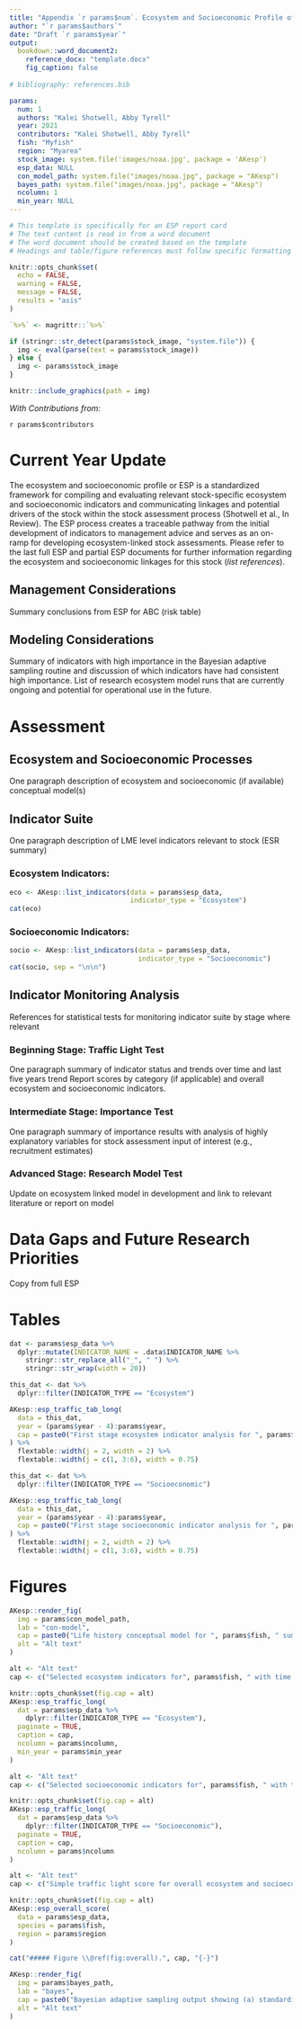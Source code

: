 ```yaml
---
title: "Appendix `r params$num`. Ecosystem and Socioeconomic Profile of the `r params$fish` stock in the `r params$region` - Report Card"
author: "`r params$authors`"
date: "Draft `r params$year`"
output: 
  bookdown::word_document2:
    reference_docx: "template.docx"
    fig_caption: false
    
# bibliography: references.bib

params:
  num: 1
  authors: "Kalei Shotwell, Abby Tyrell"
  year: 2021
  contributors: "Kalei Shotwell, Abby Tyrell"
  fish: "Myfish"
  region: "Myarea"
  stock_image: system.file('images/noaa.jpg', package = 'AKesp')
  esp_data: NULL
  con_model_path: system.file("images/noaa.jpg", package = "AKesp")
  bayes_path: system.file("images/noaa.jpg", package = "AKesp")
  ncolumn: 1
  min_year: NULL
---
```


```r
# This template is specifically for an ESP report card
# The text content is read in from a word document
# The word document should be created based on the template
# Headings and table/figure references must follow specific formatting

knitr::opts_chunk$set(
  echo = FALSE,
  warning = FALSE,
  message = FALSE,
  results = "asis"
)

`%>%` <- magrittr::`%>%`
```

```r
if (stringr::str_detect(params$stock_image, "system.file")) {
  img <- eval(parse(text = params$stock_image))
} else {
  img <- params$stock_image
}

knitr::include_graphics(path = img)
```

*With Contributions from:*

`r params$contributors`

\newpage

# Current Year Update {-}

The ecosystem and socioeconomic profile or ESP is a standardized framework for compiling and evaluating relevant stock-specific ecosystem and socioeconomic indicators and communicating linkages and potential drivers of the stock within the stock assessment process (Shotwell et al., In Review). The ESP process creates a traceable pathway from the initial development of indicators to management advice and serves as an on-ramp for developing ecosystem-linked stock assessments. 
Please refer to the last full ESP and partial ESP documents for further information regarding the ecosystem and socioeconomic linkages for this stock (*list references*).

## Management Considerations {-}

Summary conclusions from ESP for ABC (risk table) 

## Modeling Considerations {-}

Summary of indicators with high importance in the Bayesian adaptive sampling routine and discussion of which indicators have had consistent high importance. 
List of research ecosystem model runs that are currently ongoing and potential for operational use in the future. 

# Assessment {-}

## Ecosystem and Socioeconomic Processes {-}

One paragraph description of ecosystem and socioeconomic (if available) conceptual model(s)

## Indicator Suite {-}

One paragraph description of LME level indicators relevant to stock (ESR summary)

### Ecosystem Indicators: {-}
```r
eco <- AKesp::list_indicators(data = params$esp_data, 
                              indicator_type = "Ecosystem")
cat(eco)
```

### Socioeconomic Indicators: {-}

```r
socio <- AKesp::list_indicators(data = params$esp_data, 
                                indicator_type = "Socioeconomic")
cat(socio, sep = "\n\n")
```

## Indicator Monitoring Analysis {-}

References for statistical tests for monitoring indicator suite by stage where relevant 

### Beginning Stage: Traffic Light Test {-}

One paragraph summary of indicator status and trends over time and last five years trend
Report scores by category (if applicable) and overall ecosystem and socioeconomic indicators. 

### Intermediate Stage: Importance Test {-}

One paragraph summary of importance results with analysis of highly explanatory variables for stock assessment input of interest (e.g., recruitment estimates)

### Advanced Stage: Research Model Test {-}

Update on ecosystem linked model in development and link to relevant literature or report on model 

# Data Gaps and Future Research Priorities {-}

Copy from full ESP

\newpage

# Tables {-}

```r
dat <- params$esp_data %>%
  dplyr::mutate(INDICATOR_NAME = .data$INDICATOR_NAME %>%
    stringr::str_replace_all("_", " ") %>%
    stringr::str_wrap(width = 20))
```

```r
this_dat <- dat %>%
  dplyr::filter(INDICATOR_TYPE == "Ecosystem")

AKesp::esp_traffic_tab_long(
  data = this_dat,
  year = (params$year - 4):params$year,
  cap = paste0("First stage ecosystem indicator analysis for ", params$fish, ', including indicator title and the indicator status of the last five years. The indicator status is designated with text, (greater than = "high", less than = "low", or within 1 standard deviation = "neutral" of long-term mean). Fill color of the cell is based on the sign of the anticipated relationship between the indicator and sablefish (blue = good conditions for sablefish, red = poor conditions, white = average conditions). A gray fill and text = "missing" will appear if there were no data for that year.')
) %>%
  flextable::width(j = 2, width = 2) %>%
  flextable::width(j = c(1, 3:6), width = 0.75)
```

```r
this_dat <- dat %>%
  dplyr::filter(INDICATOR_TYPE == "Socioeconomic")

AKesp::esp_traffic_tab_long(
  data = this_dat,
  year = (params$year - 4):params$year,
  cap = paste0("First stage socioeconomic indicator analysis for ", params$fish, ', including indicator title and the indicator status of the last five years. The indicator status is designated with text, (greater than = "high", less than = "low", or within 1 standard deviation = "neutral" of long-term mean). Fill color of the cell is based on the sign of the anticipated relationship between the indicator and sablefish (blue = good conditions for sablefish, red = poor conditions, white = average conditions). A gray fill and text = "missing" will appear if there were no data for that year.')
) %>%
  flextable::width(j = 2, width = 2) %>%
  flextable::width(j = c(1, 3:6), width = 0.75)
```

\newpage

# Figures {-}
```r
AKesp::render_fig(
  img = params$con_model_path,
  lab = "con-model",
  cap = paste0("Life history conceptual model for ", params$fish, " summarizing ecological information and key ecosystem processes affecting survival by life history stage. Red text means increases in process negatively affect survival, while blue text means increases in process positively affect survival."),
  alt = "Alt text"
)
```


```r
alt <- "Alt text"
cap <- c("Selected ecosystem indicators for", params$fish, " with time series ranging from", min(params$esp_data$YEAR), "– present. Upper and lower solid green horizontal lines are 90th and 10th percentiles of time series. Dotted green horizontal line is the mean of the time series. Light green shaded areas represent the most recent year of the traffic light analysis results.")

knitr::opts_chunk$set(fig.cap = alt)
AKesp::esp_traffic_long(
  dat = params$esp_data %>%
    dplyr::filter(INDICATOR_TYPE == "Ecosystem"),
  paginate = TRUE,
  caption = cap,
  ncolumn = params$ncolumn,
  min_year = params$min_year
)
```


```r
alt <- "Alt text"
cap <- c("Selected socioeconomic indicators for", params$fish, " with time series ranging from", min(params$esp_data$YEAR), "– present. Upper and lower solid green horizontal lines are 90th and 10th percentiles of time series. Dotted green horizontal line is the mean of the time series. Light green shaded areas represent the most recent year of the traffic light analysis results.")

knitr::opts_chunk$set(fig.cap = alt)
AKesp::esp_traffic_long(
  dat = params$esp_data %>%
    dplyr::filter(INDICATOR_TYPE == "Socioeconomic"),
  paginate = TRUE,
  caption = cap,
  ncolumn = params$ncolumn
)
```


```r
alt <- "Alt text"
cap <- c("Simple traffic light score for overall ecosystem and socioeconomic categories from 2000 to present.")

knitr::opts_chunk$set(fig.cap = alt)
AKesp::esp_overall_score(
  data = params$esp_data,
  species = params$fish,
  region = params$region
)

cat("##### Figure \\@ref(fig:overall).", cap, "{-}")
```


```r
AKesp::render_fig(
  img = params$bayes_path,
  lab = "bayes",
  cap = paste0("Bayesian adaptive sampling output showing (a) standardized covariates prior to subsetting and (b) the mean relationship and uncertainty (95% confidence intervals) with log ", params$fish, " recruitment, in each estimated effect (left bottom graph), and marginal inclusion probabilities (right bottom graph) for each predictor variable of the subsetted covariate set"),
  alt = "Alt text"
)
```
